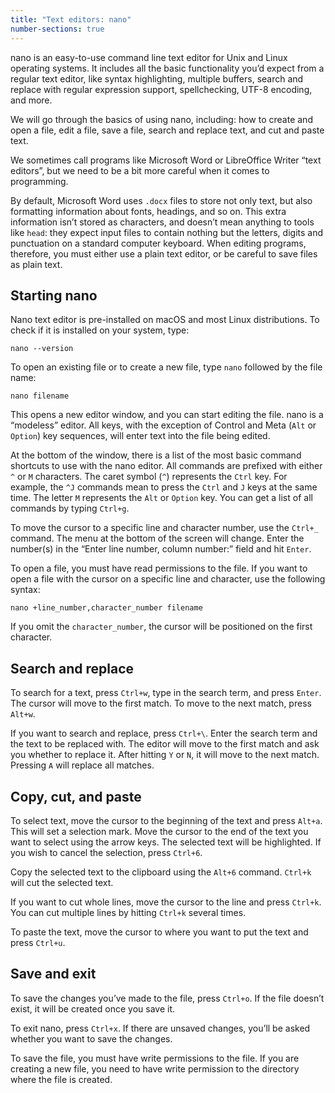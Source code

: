 ```yaml
---
title: "Text editors: nano"
number-sections: true
---
```


nano is an easy-to-use command line text editor for Unix and Linux operating systems. It includes all the basic functionality you’d expect from a regular text editor, like syntax highlighting, multiple buffers, search and replace with regular expression support, spellchecking, UTF-8 encoding, and more.

We will go through the basics of using nano, including: how to create and open a file, edit a file, save a file, search and replace text, and cut and paste text.

::: {.callout-warning title="What is a text editor?"}
We sometimes call programs like Microsoft Word or LibreOffice Writer “text editors”, but we need to be a bit more careful when it comes to programming.

By default, Microsoft Word uses `.docx` files to store not only text, but also formatting information about fonts, headings, and so on. This extra information isn’t stored as characters, and doesn’t mean anything to tools like `head`: they expect input files to contain nothing but the letters, digits and punctuation on a standard computer keyboard. When editing programs, therefore, you must either use a plain text editor, or be careful to save files as plain text.
:::

## Starting nano

Nano text editor is pre-installed on macOS and most Linux distributions. To check if it is installed on your system, type:

```         
nano --version
```

To open an existing file or to create a new file, type `nano` followed by the file name:

```         
nano filename
```

This opens a new editor window, and you can start editing the file. nano is a "modeless" editor. All keys, with the exception of Control and Meta (`Alt` or `Option`) key sequences, will enter text into the file being edited.

At the bottom of the window, there is a list of the most basic command shortcuts to use with the nano editor. All commands are prefixed with either `^` or `M` characters. The caret symbol (`^`) represents the `Ctrl` key. For example, the `^J` commands mean to press the `Ctrl` and `J` keys at the same time. The letter `M` represents the `Alt` or `Option` key. You can get a list of all commands by typing `Ctrl+g`.

To move the cursor to a specific line and character number, use the `Ctrl+_` command. The menu at the bottom of the screen will change. Enter the number(s) in the “Enter line number, column number:” field and hit `Enter`.

To open a file, you must have read permissions to the file. If you want to open a file with the cursor on a specific line and character, use the following syntax:

```         
nano +line_number,character_number filename
```

If you omit the `character_number`, the cursor will be positioned on the first character.

## Search and replace

To search for a text, press `Ctrl+w`, type in the search term, and press `Enter`. The cursor will move to the first match. To move to the next match, press `Alt+w`.

If you want to search and replace, press `Ctrl+\`. Enter the search term and the text to be replaced with. The editor will move to the first match and ask you whether to replace it. After hitting `Y` or `N`, it will move to the next match. Pressing `A` will replace all matches.

## Copy, cut, and paste

To select text, move the cursor to the beginning of the text and press `Alt+a`. This will set a selection mark. Move the cursor to the end of the text you want to select using the arrow keys. The selected text will be highlighted. If you wish to cancel the selection, press `Ctrl+6`.

Copy the selected text to the clipboard using the `Alt+6` command. `Ctrl+k` will cut the selected text.

If you want to cut whole lines, move the cursor to the line and press `Ctrl+k`. You can cut multiple lines by hitting `Ctrl+k` several times.

To paste the text, move the cursor to where you want to put the text and press `Ctrl+u`.

## **Save and exit**

To save the changes you’ve made to the file, press `Ctrl+o`. If the file doesn’t exist, it will be created once you save it.

To exit nano, press `Ctrl+x`. If there are unsaved changes, you’ll be asked whether you want to save the changes.

To save the file, you must have write permissions to the file. If you are creating a new file, you need to have write permission to the directory where the file is created.